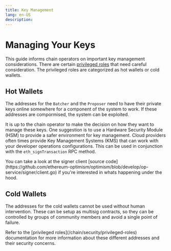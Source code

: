 ```yaml
---
title: Key Management
lang: en-US
description: 
---
```



# Managing Your Keys

This guide informs chain operators on important key management considerations. 
There are certain [privileged roles](/chain/security/privileged-roles) that 
need careful consideration. The privileged roles are categorized as hot wallets
or cold wallets.

## Hot Wallets

The addresses for the `Batcher` and the `Proposer` need to have their private 
keys online somewhere for a component of the system to work. If these addresses
are compormised, the system can be exploited.

It is up to the chain operator to make the decision on how they want to manage
these keys. One suggestion is to use a Hardware Security Module (HSM) to provide
a safer environment for key management. Cloud providers often times provide 
Key Management Systems (KMS) that can work with your developer operations 
configurations. This can be used in conjunction with the `eth_signTransaction`
RPC method.

<Callout type="info">
  You can take a look at the signer client [source code](https://github.com/ethereum-optimism/optimism/blob/develop/op-service/signer/client.go)
  if you're interested in whats happening under the hood.
</Callout>

## Cold Wallets 

The addresses for the cold wallets cannot be used without human intervention. 
These can be setup as multisig contracts, so they can be controlled by groups 
of community members and avoid a single point of failure.

<Callout type="info">
  Refer to the [privileged roles](/chain/security/privileged-roles) documentation
  for more information about these different addresses and their security concerns.
</Callout>
